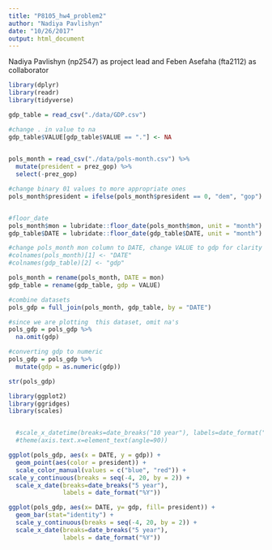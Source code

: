 ```yaml
---
title: "P8105_hw4_problem2"
author: "Nadiya Pavlishyn"
date: "10/26/2017"
output: html_document
---
```


Nadiya Pavlishyn (np2547) as project lead and Feben Asefaha (fta2112) as collaborator
```r
library(dplyr)
library(readr)
library(tidyverse)

gdp_table = read_csv("./data/GDP.csv")

#change . in value to na
gdp_table$VALUE[gdp_table$VALUE == "."] <- NA
  

pols_month = read_csv("./data/pols-month.csv") %>%
  mutate(president = prez_gop) %>%
  select(-prez_gop) 

#change binary 01 values to more appropriate ones
pols_month$president = ifelse(pols_month$president == 0, "dem", "gop")


#floor_date 
pols_month$mon = lubridate::floor_date(pols_month$mon, unit = "month")
gdp_table$DATE = lubridate::floor_date(gdp_table$DATE, unit = "month")

#change pols_month mon column to DATE, change VALUE to gdp for clarity
#colnames(pols_month)[1] <- "DATE"
#colnames(gdp_table)[2] <- "gdp"

pols_month = rename(pols_month, DATE = mon) 
gdp_table = rename(gdp_table, gdp = VALUE) 

#combine datasets 
pols_gdp = full_join(pols_month, gdp_table, by = "DATE")

#since we are plotting  this dataset, omit na's
pols_gdp = pols_gdp %>% 
  na.omit(gdp)
```


```r

#converting gdp to numeric 
pols_gdp = pols_gdp %>% 
  mutate(gdp = as.numeric(gdp))

str(pols_gdp)

library(ggplot2)
library(ggridges)
library(scales)


  #scale_x_datetime(breaks=date_breaks("10 year"), labels=date_format("%Y:%m")) + 
  #theme(axis.text.x=element_text(angle=90))

ggplot(pols_gdp, aes(x = DATE, y = gdp)) + 
  geom_point(aes(color = president)) +
  scale_color_manual(values = c("blue", "red")) +
scale_y_continuous(breaks = seq(-4, 20, by = 2)) +
  scale_x_date(breaks=date_breaks("5 year"),
               labels = date_format("%Y"))

```

```r

ggplot(pols_gdp, aes(x= DATE, y= gdp, fill= president)) + 
  geom_bar(stat="identity") +
  scale_y_continuous(breaks = seq(-4, 20, by = 2)) +
  scale_x_date(breaks=date_breaks("5 year"),
               labels = date_format("%Y"))
 

```





